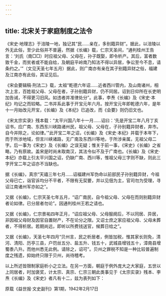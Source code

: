```yaml
---
---
---
```

title: 北宋关于家庭制度之法令
---




《宋史·地理志》于涪陵一地，独记其“民……亲在，多别籍异财”。据此，以涪陵以外无此俗，至少此俗并不普遍，然据《长编》载，仁宗天圣间，“通判桂州王告言：‘刘氏（南□□）时应祖父母、父母在，孙子既娶，即令析产。其后，富者数致千金，而贫者或不能自给，及朝庭平岭南乃知法不得以异居，争讼至今不息，请条约之。’”（文见天圣七年五月）据此，则广南亦有亲在其子别籍异财之俗，福建及江南亦有此俗，其证见后。

《宋会要辑稿·刑法二》载，太祖“乾德六年诏……近者西川管内，及山南诸州，相次上言，百姓祖父母、父母在者，子孙别籍异财，仍不同居。诏到日仰所在长吏明加告诫，不得更习旧风。如违者并准律处分”。此事，李焘《长编》及《宋史·本纪》均记之而较略。二书并系此事于开宝元年六月。按开宝元年即乾德六年，是年十一月始改元开宝，《长编》及《本纪》已追改，而《会要》则仍旧文也。

《宋太宗实录》残本载：“太平兴国八年十一月……诏曰：‘先是开宝二年八月丁亥诏书，应广南、东西东川峡路诸州民，祖父母、父母在，子孙别籍异财者，弃市。自今并除之，论如律。’”此开宝二年之诏，《长编》及《宋史·本纪》并载于本年下，而于所涉地域，但言川峡诸路，无广南及东西川等地，于所涉亲属，无祖父母二字。后一事为《宋史》及《长编》之误无疑；惟关于前一事，《宋史》《长编》之省略，乃有原故。盖宋是时尚未取南汉，其法令似不及于广南也。《长编》及《宋史·本纪》亦载上引太平兴国之诏，仍缺广南、西川等，惟祖父母三字则不缺，则此三字开宝二年之诏亦不当缺也。

据《长编》，真宗“天禧三年七月……诏福建州军伪命以前部民子孙别籍异财，今祖父母已亡，诣官诉均分不平者，不限有无契要，并以见佃为主，官司勿为受理，寻诏江南诸州军亦如之”。

又据《长编》，仁宗天圣七年五月，“诏广南民，自今祖父母、父母在而则别籍异财者论如律。已分居者勿论”。因通判桂州王若之请也。

又据《长编》，仁宗景祐四年正月，“诏应祖父母、父母服阕后，不以同居、异居，非因祖父母财及因官自置财产，不在论分之限。又诏士庶之家应祖父母、父母未葬者，不得析居。若期尚远，即听以所费钱送官，候葬日给之”。

又据《长编》，天圣七年四月“贝州言，民之析居者，例皆加税，惟其家长则免，清河、清阳、历亭三县，户罚丝五分、盐五升、钱五十，武城县增钱五十，漳南县增蜀黍八升。而他州悉无此例。请除之，诏可”。贝州之罪税不知是一种比较普遍制度之残遗，抑始终只限于贝州，尚待稽考。

以上所述皆限制家庭析小之立法。在另一方面，朝庭于例外庞大之大家庭，五世以上同居者，时加褒奖，计太宗、真宗、仁宗三朝此类事见于《太宗实录》残本、李焘《长编》及《宋史》者凡有十二，兹为表列如下：



原载《益世报·文史副刊》第1期，1942年2月17日